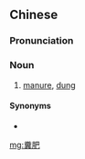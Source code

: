 {{also|粪肥}}
==Chinese==
{{zh-forms|s=粪肥}}

===Pronunciation===
{{zh-pron
|m=fènféi
|c=fan3 fei4
|cat=n
}}

===Noun===
{{zh-noun}}

# [[manure]], [[dung]]

====Synonyms====
* {{zh-l|肥料}}

[[mg:糞肥]]